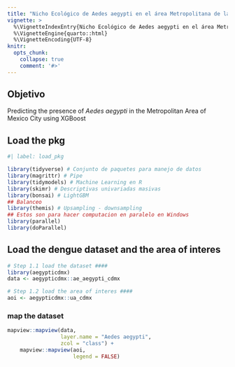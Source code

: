 ```yaml
---
title: "Nicho Ecológico de Aedes aegypti en el área Metropolitana de la Ciudad de México con XGBoost"
vignette: >
  %\VignetteIndexEntry{Nicho Ecológico de Aedes aegypti en el área Metropolitana de la Ciudad de México con XGBoost}
  %\VignetteEngine{quarto::html}
  %\VignetteEncoding{UTF-8}
knitr:
  opts_chunk:
    collapse: true
    comment: '#>'
---
```




## Objetivo

Predicting the presence of *Aedes aegypti* in the Metropolitan Area of Mexico City using XGBoost

## Load the pkg

```r
#| label: load_pkg

library(tidyverse) # Conjunto de paquetes para manejo de datos
library(magrittr) # Pipe
library(tidymodels) # Machine Learning en R
library(skimr) # Descriptivas univariadas masivas
library(bonsai) # LightGBM
## Balanceo
library(themis) # Upsampling - downsampling
## Estos son para hacer computacion en paralelo en Windows
library(parallel)
library(doParallel)

```

## Load the dengue dataset and the area of interes

```r
# Step 1.1 load the dataset ####
library(aegypticdmx)
data <- aegypticdmx::ae_aegypti_cdmx

# Step 1.2 load the area of interes ####
aoi <- aegypticdmx::ua_cdmx

```

### map the dataset

```r
mapview::mapview(data,
                 layer.name = "Aedes aegypti",
                 zcol = "class") +
    mapview::mapview(aoi,
                     legend = FALSE)
```


